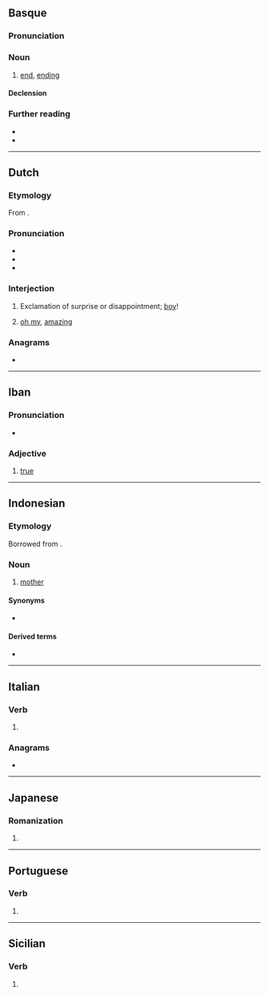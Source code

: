 {{also|amaí}}
==Basque==

===Pronunciation===
{{eu-IPA}}

===Noun===
{{eu-noun|in}}

# [[end]], [[ending]]

====Declension====
{{eu-decl-inanim}}

===Further reading===
* {{R:EH}}
* {{R:OEH}}

----

==Dutch==

===Etymology===
From {{der|nl|en|oh my}}.

===Pronunciation===
* {{IPA|nl|/aːˈmɑi̯/}}
* {{audio|nl|Nl-amai.ogg|Audio}}
* {{hyphenation|nl|amai}}

===Interjection===
{{head|nl|interjection}}

# {{lb|nl|Belgium}} Exclamation of surprise or disappointment; [[boy]]!
#: {{ux|nl|'''Amai''', [[wat|wa']][[een|ne]] [[klap]]!|'''[[jee|Jee]]''', what a [[punch]] (or [[thunderstroke]])|inline=1}}
#: {{ux|nl|Wa'ne [[stoot]], '''amai'''!|What a [[blunder]], '''gosh'''!|inline=1}}
# {{lb|nl|Belgium}} [[oh my]], [[amazing]]
#: {{ux|nl|'''Amai''', da'ziet er goed uit!|'''Oh my''', that is looking good!|inline=1}}

===Anagrams===
* {{l|nl|maai}}

----

==Iban==

===Pronunciation===
* {{IPA|iba|/amai/}}

===Adjective===
{{head|iba|adjective}}

# [[true]]
#: {{usex|iba|'''Amai''', aku bisi meda iya.|It's '''true''', I have seen him.}}

----

==Indonesian==

===Etymology===
Borrowed from {{bor|id|min|amai}}.

===Noun===
{{id-noun}}

# [[mother]]

====Synonyms====
* {{l|id|ibu}}

====Derived terms====
* {{l|id|amai-amai}}

----

==Italian==

===Verb===
{{head|it|verb form}}

# {{inflection of|it|amare||1|s|phis}}

===Anagrams===
* {{anagrams|it|a=aaim|amia}}

----

==Japanese==

===Romanization===
{{ja-romaji}}

# {{ja-romanization of|あまい}}

----

==Portuguese==

===Verb===
{{head|pt|verb form}}

# {{pt-verb-form-of|amar}}

----

==Sicilian==

===Verb===
{{head|scn|verb form}}

# {{inflection of|scn|amari||1|s|pret|act|ind}}
